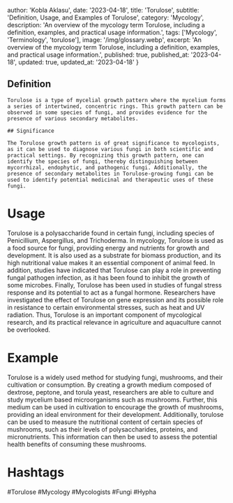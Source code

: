 
  author: 'Kobla Aklasu',
  date: '2023-04-18',
  title: 'Torulose',
  subtitle: 'Definition, Usage, and Examples of Torulose',
  category: 'Mycology',
  description: 'An overview of the mycology term Torulose, including a definition, examples, and practical usage information.',
  tags: ['Mycology', 'Terminology', 'torulose'],
  image: '/img/glossary.webp',
  excerpt: 'An overview of the mycology term Torulose, including a definition, examples, and practical usage information.',
  published: true,
  published_at: '2023-04-18',
  updated: true,
  updated_at: '2023-04-18'
}




## Definition
    
    Torulose is a type of mycelial growth pattern where the mycelium forms a series of intertwined, concentric rings. This growth pattern can be observed in some species of fungi, and provides evidence for the presence of various secondary metabolites.
    
    ## Significance
    
    The Torulose growth pattern is of great significance to mycologists, as it can be used to diagnose various fungi in both scientific and practical settings. By recognizing this growth pattern, one can identify the species of fungi, thereby distinguishing between mycorrhizal, endophytic, and pathogenic fungi. Additionally, the presence of secondary metabolites in Torulose-growing fungi can be used to identify potential medicinal and therapeutic uses of these fungi.

# Usage

Torulose is a polysaccharide found in certain fungi, including species of Penicillium, Aspergillus, and Trichoderma. In mycology, Torulose is used as a food source for fungi, providing energy and nutrients for growth and development. It is also used as a substrate for biomass production, and its high nutritional value makes it an essential component of animal feed. In addition, studies have indicated that Torulose can play a role in preventing fungal pathogen infection, as it has been found to inhibit the growth of some microbes. Finally, Torulose has been used in studies of fungal stress response and its potential to act as a fungal hormone. Researchers have investigated the effect of Torulose on gene expression and its possible role in resistance to certain environmental stresses, such as heat and UV radiation. Thus, Torulose is an important component of mycological research, and its practical relevance in agriculture and aquaculture cannot be overlooked.

# Example

Torulose is a widely used method for studying fungi, mushrooms, and their cultivation or consumption. By creating a growth medium composed of dextrose, peptone, and torula yeast, researchers are able to culture and study mycelium based microorganisms such as mushrooms. Further, this medium can be used in cultivation to encourage the growth of mushrooms, providing an ideal environment for their development. Additionally, torulose can be used to measure the nutritional content of certain species of mushrooms, such as their levels of polysaccharides, proteins, and micronutrients. This information can then be used to assess the potential health benefits of consuming these mushrooms.

# Hashtags

#Torulose #Mycology #Mycologists #Fungi #Hypha

